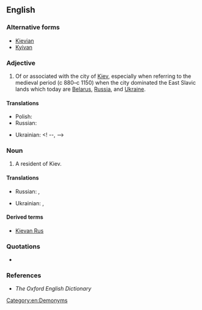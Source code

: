 ==English==

===Alternative forms===
* [[Kievian]]
* [[Kyivan]]

===Adjective===
{{en-adj|-}}

# Of or associated with the city of [[Kiev]], especially when referring to the medieval period (c 880–c 1150) when the city dominated the East Slavic lands which today are [[Belarus]], [[Russia]], and [[Ukraine]].

====Translations====
{{trans-top|of or associated with the city of Kiev}}
* Polish: {{t|pl|kijowski}}
* Russian: {{t|ru|киевский|tr=kíjevskij|sc=Cyrl}}
{{trans-mid}}
* Ukrainian: {{t|uk|київський|tr=kýjivsʹkyj|m}} <! --{{t|uk|київська|tr=kýjivs’ka|f}}, {{t|uk|київське|tr=kýjivs’ke|n}} -->
{{trans-bottom}}

===Noun===
{{en-noun}}

# A resident of Kiev.

====Translations====
{{trans-top|resident of Kiev}}
* Russian: {{t|ru|киевлянин|m|tr=kijevljánin|sc=Cyrl}}, {{t|ru|киевлянка|f|tr=kijevljánka|sc=Cyrl}}
{{trans-mid}}
* Ukrainian: {{t|uk|київлянин|tr=kyjivljanýn|m}}, {{t|uk|київлянинка|tr=kyjivljanýnka|f}}
{{trans-bottom}}

====Derived terms====
* [[Kievan Rus]]

===Quotations===
* {{seeCites|Kiev}}

===References===
* ''The Oxford English Dictionary''

[[Category:en:Demonyms]]